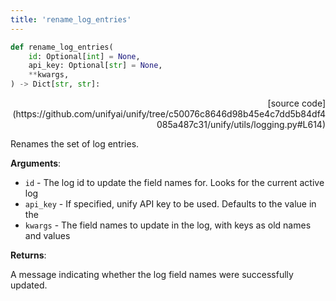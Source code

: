 ```yaml
---
title: 'rename_log_entries'
---
```


```python
def rename_log_entries(
    id: Optional[int] = None,
    api_key: Optional[str] = None,
    **kwargs,
) -> Dict[str, str]:
```

<p align="right">[source code](https://github.com/unifyai/unify/tree/c50076c8646d98b45e4c7dd5b84df4085a487c31/unify/utils/logging.py#L614)</p>

Renames the set of log entries.

**Arguments**:

- `id` - The log id to update the field names for. Looks for the current active log
- `api_key` - If specified, unify API key to be used. Defaults to the value in the
- `kwargs` - The field names to update in the log, with keys as old names and values



**Returns**:

A message indicating whether the log field names were successfully updated.